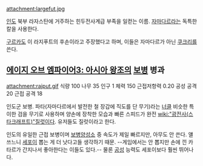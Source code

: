 attachment:largefut.jpg

[[인도]] 북부 라자스탄에 거주하는 힌두전사계급 부족을 일컫는 이름. [[자마다르]]라는 독특한 칼을 사용한다.

[[구르카]]도 이 라지푸트의 후손이라고 주장했다고 하며, 이들은 자마다르가 아닌 [[쿠크리]]를 쓴다.

== [[에이지 오브 엠파이어3: 아시아 왕조]]의 [[보병]] 병과 ==
attachment:rajput.gif
식량 100 나무 35
인구 1
체력 150
근접저항력 0.20
공성 공격 20
근접 공격 18

인도군 보병. 파타(자마다르에서 발전한 철 장갑에 직도를 단 무기)라는 [[너클]] 비슷한 특이한 검을 무기로 사용하며 양손에 장착한 모습과 빠른 스피드가 완전 [[wiki:"광전사(스타크래프트)"질럿이다]]. 유저들도 질럿이라고 한다.

인도의 유일한 근접 보병이며 [[보병양성소]] 중 속도가 제일 빠르지만, 아무도 안 쓴다. 얠 쓰느니 [[세포이]] 뽑는 게 더 낫다고들 생각하기 때문. --게임에서는 안 뽑지만 손에 낀 카타르가 간지나서 좋아한다는 이들도 있다.-- 물론 [[공성]] 능력도 세포이보다 훨씬 뛰어나다.
